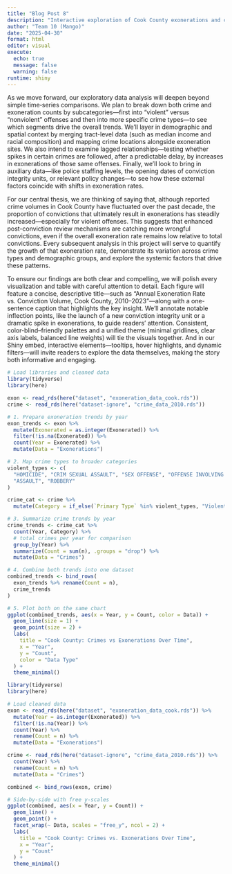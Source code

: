 ```yaml
---
title: "Blog Post 8"
description: "Interactive exploration of Cook County exonerations and crime data"
author: "Team 10 (Mango)"
date: "2025-04-30"
format: html
editor: visual
execute:
  echo: true
  message: false
  warning: false
runtime: shiny
---
```


As we move forward, our exploratory data analysis will deepen beyond simple time‐series comparisons. We plan to break down both crime and exoneration counts by subcategories—first into “violent” versus “nonviolent” offenses and then into more specific crime types—to see which segments drive the overall trends. We’ll layer in demographic and spatial context by merging tract-level data (such as median income and racial composition) and mapping crime locations alongside exoneration sites. We also intend to examine lagged relationships—testing whether spikes in certain crimes are followed, after a predictable delay, by increases in exonerations of those same offenses. Finally, we’ll look to bring in auxiliary data—like police staffing levels, the opening dates of conviction integrity units, or relevant policy changes—to see how these external factors coincide with shifts in exoneration rates.

For our central thesis, we are thinking of saying that, although reported crime volumes in Cook County have fluctuated over the past decade, the proportion of convictions that ultimately result in exonerations has steadily increased—especially for violent offenses. This suggests that enhanced post-conviction review mechanisms are catching more wrongful convictions, even if the overall exoneration rate remains low relative to total convictions. Every subsequent analysis in this project will serve to quantify the growth of that exoneration rate, demonstrate its variation across crime types and demographic groups, and explore the systemic factors that drive these patterns.

To ensure our findings are both clear and compelling, we will polish every visualization and table with careful attention to detail. Each figure will feature a concise, descriptive title—such as “Annual Exoneration Rate vs. Conviction Volume, Cook County, 2010–2023”—along with a one-sentence caption that highlights the key insight. We’ll annotate notable inflection points, like the launch of a new conviction integrity unit or a dramatic spike in exonerations, to guide readers’ attention. Consistent, color-blind–friendly palettes and a unified theme (minimal gridlines, clear axis labels, balanced line weights) will tie the visuals together. And in our Shiny embed, interactive elements—tooltips, hover highlights, and dynamic filters—will invite readers to explore the data themselves, making the story both informative and engaging.

```r
# Load libraries and cleaned data
library(tidyverse)
library(here)

exon <- read_rds(here("dataset", "exoneration_data_cook.rds"))
crime <- read_rds(here("dataset-ignore", "crime_data_2010.rds"))

# 1. Prepare exoneration trends by year
exon_trends <- exon %>%
  mutate(Exonerated = as.integer(Exonerated)) %>%
  filter(!is.na(Exonerated)) %>%
  count(Year = Exonerated) %>%
  mutate(Data = "Exonerations")

# 2. Map crime types to broader categories
violent_types <- c(
  "HOMICIDE", "CRIM SEXUAL ASSAULT", "SEX OFFENSE", "OFFENSE INVOLVING CHILDREN",
  "ASSAULT", "ROBBERY"
)

crime_cat <- crime %>%
  mutate(Category = if_else(`Primary Type` %in% violent_types, "Violent", "Nonviolent"))

# 3. Summarize crime trends by year
crime_trends <- crime_cat %>%
  count(Year, Category) %>%
  # total crimes per year for comparison
  group_by(Year) %>%
  summarize(Count = sum(n), .groups = "drop") %>%
  mutate(Data = "Crimes")

# 4. Combine both trends into one dataset
combined_trends <- bind_rows(
  exon_trends %>% rename(Count = n),
  crime_trends
)

# 5. Plot both on the same chart
ggplot(combined_trends, aes(x = Year, y = Count, color = Data)) +
  geom_line(size = 1) +
  geom_point(size = 2) +
  labs(
    title = "Cook County: Crimes vs Exonerations Over Time",
    x = "Year",
    y = "Count",
    color = "Data Type"
  ) +
  theme_minimal()

library(tidyverse)
library(here)

# Load cleaned data
exon <- read_rds(here("dataset", "exoneration_data_cook.rds")) %>%
  mutate(Year = as.integer(Exonerated)) %>%
  filter(!is.na(Year)) %>%
  count(Year) %>%
  rename(Count = n) %>%
  mutate(Data = "Exonerations")

crime <- read_rds(here("dataset-ignore", "crime_data_2010.rds")) %>%
  count(Year) %>%
  rename(Count = n) %>%
  mutate(Data = "Crimes")

combined <- bind_rows(exon, crime)

# Side-by-side with free y-scales
ggplot(combined, aes(x = Year, y = Count)) +
  geom_line() +
  geom_point() +
  facet_wrap(~ Data, scales = "free_y", ncol = 2) +
  labs(
    title = "Cook County: Crimes vs. Exonerations Over Time",
    x = "Year",
    y = "Count"
  ) +
  theme_minimal()

```
